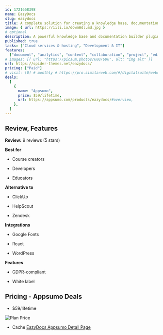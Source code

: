```yaml
---
id: 1721658398
name: EazyDocs
slug: eazydocs
title: A complete solution for creating a knowledge base, documentation, helpdesk, FAQ, wiki, and more
image: { url: https://iili.io/downWdl.md.jpg }
# optional
description: A powerful knowledge base and documentation builder plugin for WordPressOffers features like analytics, doc contributor management, pre-made Elementor templates, footnotes, and more
published: true
tasks: ["Cloud services & hosting", "Development & IT"]
features:
  ["document", "analytics", "content", "collaboration", "project", "editing"]
# images: [{ url: "https://picsum.photos/600/600", alt: "img alt" }]
url: https://spider-themes.net/eazydocs/
pricing: ["Paid"]
# visit: [0] # monthly # https://pro.similarweb.com/#/digitalsuite/websiteanalysis/home
deals:
  [
    {
      name: "Appsumo",
      price: $59/lifetime,
      url: https://appsumo.com/products/eazydocs/#overview,
    },
  ]
---
```


## Review, Features

**Review:** 9 reviews (5 stars)

**Best for**

- Course creators

- Developers

- Educators

**Alternative to**

- ClickUp

- HelpScout

- Zendesk

**Integrations**

- Google Fonts

- React

- WordPress

**Features**

- GDPR-compliant

- White label

## Pricing - Appsumo Deals

- $59/lifetime

<Img src="https://iili.io/doeJShG.png" alt="Plan Price" />

- Cache [EazyDocs Appsumo Detail Page](https://iili.io/doeJQpe.png)
